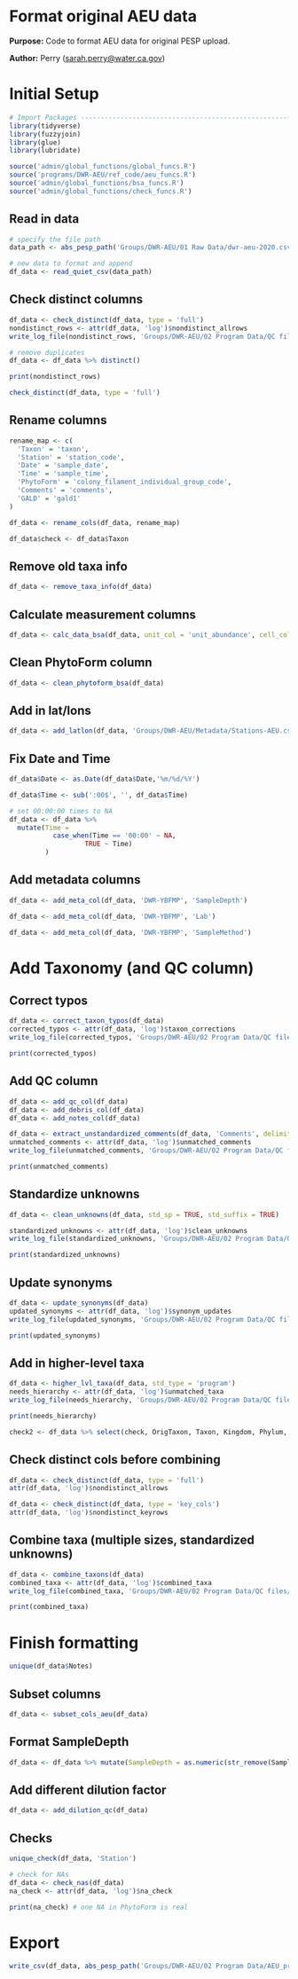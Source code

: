 # Format original AEU data

**Purpose:** Code to format AEU data for original PESP upload.

**Author:** Perry ([sarah.perry\@water.ca.gov](mailto:sarah.perry@water.ca.gov){.email})

# Initial Setup

```r
# Import Packages ---------------------------------------------------------
library(tidyverse)
library(fuzzyjoin)
library(glue)
library(lubridate)

source('admin/global_functions/global_funcs.R')
source('programs/DWR-AEU/ref_code/aeu_funcs.R')
source('admin/global_functions/bsa_funcs.R')
source('admin/global_functions/check_funcs.R')
```

## Read in data

```r
# specify the file path
data_path <- abs_pesp_path('Groups/DWR-AEU/01 Raw Data/dwr-aeu-2020.csv')

# new data to format and append
df_data <- read_quiet_csv(data_path)
```

## Check distinct columns

```r
df_data <- check_distinct(df_data, type = 'full')
nondistinct_rows <- attr(df_data, 'log')$nondistinct_allrows
write_log_file(nondistinct_rows, 'Groups/DWR-AEU/02 Program Data/QC files/tables/AEU_nondistinct_rows.csv')

# remove duplicates
df_data <- df_data %>% distinct()

print(nondistinct_rows)

check_distinct(df_data, type = 'full')
```

## Rename columns

```r
rename_map <- c(
  'Taxon' = 'taxon',
  'Station' = 'station_code',
  'Date' = 'sample_date',
  'Time' = 'sample_time',
  'PhytoForm' = 'colony_filament_individual_group_code',
  'Comments' = 'comments',
  'GALD' = 'gald1'
)

df_data <- rename_cols(df_data, rename_map)

df_data$check <- df_data$Taxon
```

## Remove old taxa info

```r
df_data <- remove_taxa_info(df_data)
```

## Calculate measurement columns

```r
df_data <- calc_data_bsa(df_data, unit_col = 'unit_abundance', cell_col = 'total_cells')
```

## Clean PhytoForm column

```r
df_data <- clean_phytoform_bsa(df_data)
```

## Add in lat/lons

```r
df_data <- add_latlon(df_data, 'Groups/DWR-AEU/Metadata/Stations-AEU.csv')
```

## Fix Date and Time

```r
df_data$Date <- as.Date(df_data$Date,'%m/%d/%Y')

df_data$Time <- sub(':00$', '', df_data$Time)

# set 00:00:00 times to NA
df_data <- df_data %>%
  mutate(Time =
           case_when(Time == '00:00' ~ NA,
                   TRUE ~ Time)
         )
```

## Add metadata columns

```r
df_data <- add_meta_col(df_data, 'DWR-YBFMP', 'SampleDepth')

df_data <- add_meta_col(df_data, 'DWR-YBFMP', 'Lab')

df_data <- add_meta_col(df_data, 'DWR-YBFMP', 'SampleMethod')
```

# Add Taxonomy (and QC column)

## Correct typos

```r
df_data <- correct_taxon_typos(df_data)
corrected_typos <- attr(df_data, 'log')$taxon_corrections
write_log_file(corrected_typos, 'Groups/DWR-AEU/02 Program Data/QC files/tables/AEU_corrected_typos.csv')

print(corrected_typos)
```

## Add QC column

```r
df_data <- add_qc_col(df_data)
df_data <- add_debris_col(df_data)
df_data <- add_notes_col(df_data)

df_data <- extract_unstandardized_comments(df_data, 'Comments', delimiter = '. ')
unmatched_comments <- attr(df_data, 'log')$unmatched_comments
write_log_file(unmatched_comments, 'Groups/DWR-AEU/02 Program Data/QC files/tables/AEU_leftover_comments.csv')

print(unmatched_comments)
```

## Standardize unknowns

```r
df_data <- clean_unknowns(df_data, std_sp = TRUE, std_suffix = TRUE)

standardized_unknowns <- attr(df_data, 'log')$clean_unknowns
write_log_file(standardized_unknowns, 'Groups/DWR-AEU/02 Program Data/QC files/tables/AEU_standardized_unknowns.csv')

print(standardized_unknowns)
```

## Update synonyms

```r
df_data <- update_synonyms(df_data)
updated_synonyms <- attr(df_data, 'log')$synonym_updates
write_log_file(updated_synonyms, 'Groups/DWR-AEU/02 Program Data/QC files/tables/AEU_updated_synonyms.csv')

print(updated_synonyms)
```

## Add in higher-level taxa

```r
df_data <- higher_lvl_taxa(df_data, std_type = 'program')
needs_hierarchy <- attr(df_data, 'log')$unmatched_taxa
write_log_file(needs_hierarchy, 'Groups/DWR-AEU/02 Program Data/QC files/tables/AEU_needs_hierarchy.csv')

print(needs_hierarchy)
```
```r
check2 <- df_data %>% select(check, OrigTaxon, Taxon, Kingdom, Phylum, AlgalGroup, Genus, Species)
```

## Check distinct cols before combining

```r
df_data <- check_distinct(df_data, type = 'full')
attr(df_data, 'log')$nondistinct_allrows

df_data <- check_distinct(df_data, type = 'key_cols')
attr(df_data, 'log')$nondistinct_keyrows
```

## Combine taxa (multiple sizes, standardized unknowns)

```r
df_data <- combine_taxons(df_data)
combined_taxa <- attr(df_data, 'log')$combined_taxa
write_log_file(combined_taxa, 'Groups/DWR-AEU/02 Program Data/QC files/tables/AEU_combined_taxa.csv')

print(combined_taxa)
```

# Finish formatting

```r
unique(df_data$Notes)
```

## Subset columns

```r
df_data <- subset_cols_aeu(df_data)
```

## Format SampleDepth

```r
df_data <- df_data %>% mutate(SampleDepth = as.numeric(str_remove(SampleDepth, ' meter')))
```

## Add different dilution factor

```r
df_data <- add_dilution_qc(df_data)
```

## Checks

```r
unique_check(df_data, 'Station')
```

```r
# check for NAs
df_data <- check_nas(df_data)
na_check <- attr(df_data, 'log')$na_check

print(na_check) # one NA in PhytoForm is real
```

# Export

```r
write_csv(df_data, abs_pesp_path('Groups/DWR-AEU/02 Program Data/AEU_program_draft.csv'))
```
